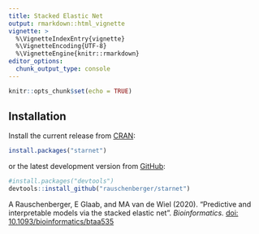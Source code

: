 ```yaml
---
title: Stacked Elastic Net
output: rmarkdown::html_vignette
vignette: >
  %\VignetteIndexEntry{vignette}
  %\VignetteEncoding{UTF-8}
  %\VignetteEngine{knitr::rmarkdown}
editor_options: 
  chunk_output_type: console
---
```


```r
knitr::opts_chunk$set(echo = TRUE)
```

## Installation

Install the current release from [CRAN](https://CRAN.R-project.org/package=starnet):

```r
install.packages("starnet")
```

or the latest development version from [GitHub](https://github.com/rauschenberger/starnet):

```r
#install.packages("devtools")
devtools::install_github("rauschenberger/starnet")
```

A Rauschenberger, E Glaab, and MA van de Wiel (2020).
"Predictive and interpretable models via the stacked elastic net".
*Bioinformatics.* [doi: 10.1093/bioinformatics/btaa535](https://doi.org/10.1093/bioinformatics/btaa535)
